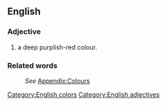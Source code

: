 ==English==
[[Category:English colors]]

===Adjective===
[[Category:English adjectives]]
#a deep purplish-red colour.

===Related words===
:''See'' [[Wiktionary_Appendix:Colours|Appendix:Colours]]